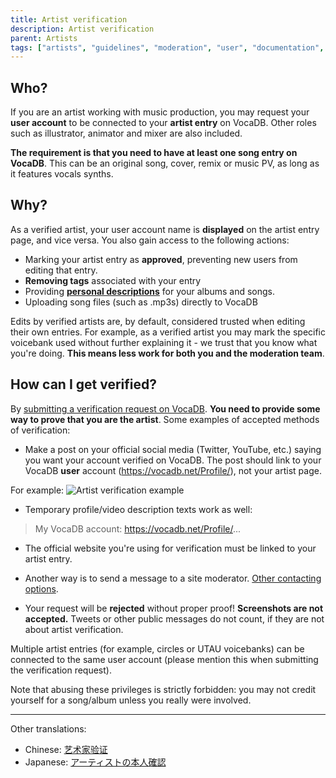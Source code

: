 ---
title: Artist verification
description: Artist verification
parent: Artists
tags: ["artists", "guidelines", "moderation", "user", "documentation", "vocadb"]
---

## Who?

If you are an artist working with music production, you may request your
**user account** to be connected to your **artist entry** on VocaDB.
Other roles such as illustrator, animator and mixer are also included.

**The requirement is that you need to have at least one song entry on
VocaDB**. This can be an original song, cover, remix or music PV, as long
as it features vocals synths.

## Why?

As a verified artist, your user account name is **displayed** on the
artist entry page, and vice versa. You also gain access to the following actions:
- Marking your artist entry as **approved**, preventing new users from editing that entry. 
- **Removing tags** associated with your entry 
- Providing **[personal descriptions](/docs/songs/song-entry-page#artists-personal-description)** for your albums and songs.
- Uploading song files (such as .mp3s) directly to VocaDB

Edits by verified artists are, by default, considered trusted when
editing their own entries. For example, as a verified artist you may
mark the specific voicebank used without further explaining it - we
trust that you know what you're doing. **This means less work for both
you and the moderation team**.

## How can I get verified?

By [submitting a verification request on VocaDB](https://vocadb.net/User/RequestVerification).
**You need to provide some way to prove that you are the artist**.
Some examples of accepted methods of verification: 

- Make a post on your official social media (Twitter, YouTube, etc.) saying you want your account verified on VocaDB. The post should link to your VocaDB **user** account (https://vocadb.net/Profile/), not your artist page.

For example: ![Artist verification example](/images/verification.PNG "Artist verification example")

- Temporary profile/video description texts work as well:

> My VocaDB account: https://vocadb.net/Profile/...

- The official website you're using for verification must be linked to your artist entry. 

- Another way is to send a message to a site moderator. [Other contacting options](/docs/footer/contact).

- Your request will be **rejected** without proper proof! **Screenshots are not accepted.** Tweets or other public messages do not count, if they are not about artist verification.

Multiple artist entries (for example, circles or UTAU voicebanks) can be
connected to the same user account (please mention this when submitting
the verification request).

Note that abusing these privileges is strictly forbidden: you may not
credit yourself for a song/album unless you really were involved.

---

Other translations:

- Chinese: [艺术家验证](/docs/chinese/artist-verification-chinese)
- Japanese:
  [アーティストの本人確認](/docs/japanese/artist-verification-japanese)
